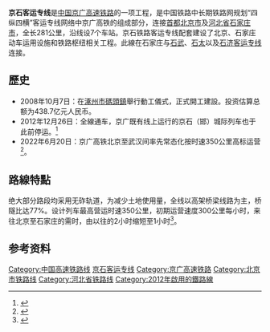 {{Infobox rail system-route|box_width=380px
|rail_name=京石高速铁路
|other_name=京广高速线北京至石家庄段
|name_bgcolor=
|banner_color=
|sec_banner_color=
|third_banner_color=
|logo_filename=
|image_width=250px
|logo_bgcolor=
|logo_note=
|system_map=
|mapimage_width=290px
|map_bgcolor=
|code_name=
|japanese_name=
|hiragana_name=
|romanji_name=
|locale={{PRC}}<br>[[北京市|北京市]]与[[石家庄市|石家庄市]]之間
|service_type=[[客运专线|客运专线]]
|begin_operation=2012年12月26日
|end_operation=
|operation_note=
|system_length=281公里
|length_in_operation=
|total_length=
|line_title=线路
|lines=
|standard=[[高速铁路|高速铁路]]
|stations=
|route_title=线路
|main_route=
|secondary_route=
|branch_route=
|min_radius=一般路段9000米，困难路段7000米
|max_grade=一般路段12‰，困难路段20‰
|distance_between_mainlines= 5.0米
|block_signal= [[自动闭塞|自动闭塞]]
|engine= [[接触网供电|接触网供电]]：50Hz 25,000V
|main_stations=[[北京丰台站|北京丰台]]、[[北京西站|北京西]]、[[石家庄站|石家庄]]等
|ridership=
|fleet_size=8辆编组、16辆编组
|max_speed=300km/h（初期运营速度）<br>350km/h（遠期运营速度）<br />列车[[列车自动保护系统|ATP]]限速：310km/h
|track_gauge=[[标准轨|标准轨]]（1435 毫米）
|depot=[[北京动车段|北京动车段]]、[[石家庄动车运用所|石家庄动车运用所]]
|operator=[[北京局集团|北京局集团]]
|franchise=
|hq=
|key_person=
|website=
|image=
|route_map=
{{京石客运专线RDT}}
|collapsed=
}}
'''京石客运专线'''是[[中华人民共和国|中国]][[京广高速铁路|京广高速铁路]]的一项工程，是中国铁路中长期铁路网规划“四纵四横”客运专线网络中京广高铁的组成部分，连接[[首都|首都]][[北京市|北京市]]及[[河北省|河北省]][[石家庄市|石家庄市]]，全长281公里，沿线设7个车站。京石铁路客运专线配套建设了北京、石家庄动车运用设施和铁路枢纽相关工程。此線在石家庄与[[石武客运专线|石武]]、[[石太客运专线|石太]]以及[[石济客运专线|石济客运专线]]连接。

==歷史==
*2008年10月7日：在[[涿州市|涿州市]][[码头镇_(涿州市)|碼頭鎮]]舉行動工儀式，正式開工建設。投资估算总额为438.7亿元人民币。
*2012年12月26日：全線通车，京广既有线上运行的京石（邯）城际列车也于此前停运。<ref>{{cite news|url=http://www.12306.cn/mormhweb/zxdt/tlxw_detail_3448.html|title=北京铁路局关于2012年底调整列车运行图的公告|publisher=[[中国铁路客户服务中心|中国铁路客户服务中心]]|date=2012-12-13|accessdate=2015-04-30|archiveurl=https://web.archive.org/web/20130326141314/http://www.12306.cn/mormhweb/zxdt/tlxw_detail_3448.html|archivedate=2013-03-26|dead-url=yes}}</ref>
*2022年6月20日：京广高铁北京至武汉间率先常态化按时速350公里高标运营<ref>{{cite web |title=京广高铁京武段时速实现350公里 6月20日起北京至武汉仅需3小时48分 |url=http://www.news.cn/politics/2022-05/13/c_1128646913.htm |website=新华网 |accessdate=2022-05-13 |archive-date=2022-05-13 |archive-url=https://web.archive.org/web/20220513062229/http://www.news.cn/politics/2022-05/13/c_1128646913.htm }}</ref>。

==路線特點==
绝大部分路段均采用无砟轨道，为减少土地使用量，全线以高架桥梁线路为主，桥隧比达77%。设计列车最高营运时速350公里，初期运营速度300公里每小时，来往北京至石家庄的需时，由以往的2小时缩短至1小时<ref>{{Cite web|title=京石铁路客运专线开工 北京到石家庄将只需1小时|url=http://bj.people.com.cn/GB/8142635.html|accessdate=2019-06-25|date=2008-10-08|publisher=人民网|archive-url=https://web.archive.org/web/20200402103650/http://bj.people.com.cn/GB/8142635.html|archive-date=2020-04-02|dead-url=yes}}</ref>。

== 参考资料 ==
{{reflist}}
{{Jingshi PDL|nocat}}
{{中国高速铁路}}

[[Category:中国高速铁路线|Category:中国高速铁路线]]
[[Category:京石客运专线|]]
[[Category:京广高速铁路|Category:京广高速铁路]]
[[Category:北京市铁路线|Category:北京市铁路线]]
[[Category:河北省铁路线|Category:河北省铁路线]]
[[Category:2012年啟用的鐵路線|Category:2012年啟用的鐵路線]]